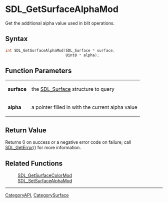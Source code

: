 = SDL_GetSurfaceAlphaMod =

Get the additional alpha value used in blit operations.

== Syntax ==

<syntaxhighlight lang='c'>
int SDL_GetSurfaceAlphaMod(SDL_Surface * surface,
                           Uint8 * alpha);
</syntaxhighlight>

== Function Parameters ==

{|
|'''surface'''
|the [[SDL_Surface]] structure to query
|-
|'''alpha'''
|a pointer filled in with the current alpha value
|}

== Return Value ==

Returns 0 on success or a negative error code on failure; call
[[SDL_GetError]]() for more information.

== Related Functions ==

:[[SDL_GetSurfaceColorMod]]
:[[SDL_SetSurfaceAlphaMod]]

----
[[CategoryAPI]], [[CategorySurface]]


